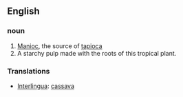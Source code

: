 == English ==

=== noun ===
#[[Manioc]], the source of [[tapioca]]
#A starchy pulp made with the roots of this tropical plant.

=== Translations ===
* [[Interlingua]]: [[cassava]]